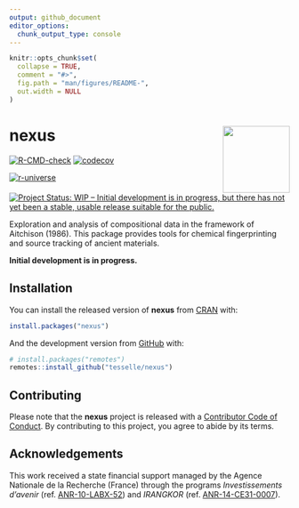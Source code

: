 ```yaml
---
output: github_document
editor_options: 
  chunk_output_type: console
---
```


<!-- README.md is generated from README.Rmd. Please edit that file -->

```r
knitr::opts_chunk$set(
  collapse = TRUE,
  comment = "#>",
  fig.path = "man/figures/README-",
  out.width = NULL
)
```

# nexus <img width=120px src="man/figures/logo.png" align="right" />

<!-- badges: start -->
[![R-CMD-check](https://github.com/tesselle/nexus/workflows/R-CMD-check/badge.svg)](https://github.com/tesselle/nexus/actions)
[![codecov](https://codecov.io/gh/tesselle/nexus/branch/master/graph/badge.svg)](https://codecov.io/gh/tesselle/nexus)

[![r-universe](https://tesselle.r-universe.dev/badges/nexus)](https://tesselle.r-universe.dev)

[![Project Status: WIP – Initial development is in progress, but there has not yet been a stable, usable release suitable for the public.](https://www.repostatus.org/badges/latest/wip.svg)](https://www.repostatus.org/#wip)
<!-- badges: end -->

Exploration and analysis of compositional data in the framework of Aitchison (1986). This package provides tools for chemical fingerprinting and source tracking of ancient materials.

**Initial development is in progress.**

## Installation

You can install the released version of **nexus** from [CRAN](https://CRAN.R-project.org) with:

```r
install.packages("nexus")
```

And the development version from [GitHub](https://github.com/) with:

```r
# install.packages("remotes")
remotes::install_github("tesselle/nexus")
```

## Contributing

Please note that the **nexus** project is released with a [Contributor Code of Conduct](https://www.tesselle.org/conduct.html). By contributing to this project, you agree to abide by its terms.

## Acknowledgements

This work received a state financial support managed by the Agence Nationale de la Recherche (France) through the programs *Investissements d'avenir* (ref. [ANR-10-LABX-52](https://lascarbx.labex.u-bordeaux.fr)) and *IRANGKOR* (ref. [ANR-14-CE31-0007](https://anr.fr/Project-ANR-14-CE31-0007)).
